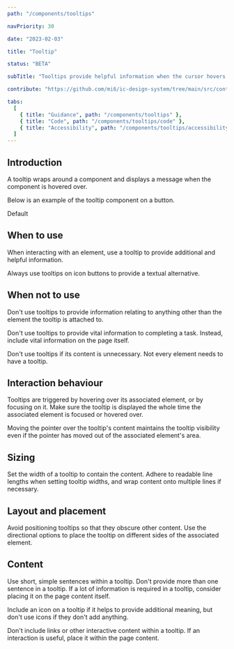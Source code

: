 ```yaml
---
path: "/components/tooltips"

navPriority: 30

date: "2023-02-03"

title: "Tooltip"

status: "BETA"

subTitle: "Tooltips provide helpful information when the cursor hovers over an element or when focus is applied."

contribute: "https://github.com/mi6/ic-design-system/tree/main/src/content/structured/components/tooltips"

tabs:
  [
    { title: "Guidance", path: "/components/tooltips" },
    { title: "Code", path: "/components/tooltips/code" },
    { title: "Accessibility", path: "/components/tooltips/accessibility" },
  ]
---
```



## Introduction

A tooltip wraps around a component and displays a message when the component is hovered over.

Below is an example of the tooltip component on a button.

<ComponentPreview>
  <IcTooltip label="This is a description of the button" target="test-button">
    <IcButton id="test-button" aria-describedby="ic-tooltip-test-button">
      Default
    </IcButton>
  </IcTooltip>
</ComponentPreview>

## When to use

When interacting with an element, use a tooltip to provide additional and helpful information.

Always use tooltips on icon buttons to provide a textual alternative.

<DoubleDoDontCaution>
  <DoDontCaution
    imageSrc={tooltipsFig1}
    imageAlt="A focused icon button displaying a tooltip that says 'Search'."
    state="good"
    caption="Use tooltips to provide a text alternative to icon buttons."
  />
</DoubleDoDontCaution>

## When not to use

Don't use tooltips to provide information relating to anything other than the element the tooltip is attached to.

<DoubleDoDontCaution>
  <DoDontCaution
    imageSrc={tooltipsFig2}
    imageAlt="Three icon buttons with a cursor hovering over the search icon button. A tooltip is displayed that says 'Settings, inbox and search'."
    state="bad"
    caption="Don't use tooltips to contain information regarding another element."
  />
</DoubleDoDontCaution>

Don't use tooltips to provide vital information to completing a task. Instead, include vital information on the page itself.

Don't use tooltips if its content is unnecessary. Not every element needs to have a tooltip.

## Interaction behaviour

Tooltips are triggered by hovering over its associated element, or by focusing on it. Make sure the tooltip is displayed the whole time the associated element is focused or hovered over.

Moving the pointer over the tooltip's content maintains the tooltip visibility even if the pointer has moved out of the associated element's area.

<DoubleDoDontCaution>
  <DoDontCaution
    imageSrc={tooltipsFig3}
    imageAlt="A button showing a tooltip with the cursor hovering over the button, and a second button showing a tooltip with the cursor hovering over the tooltip content."
    state="good"
    caption="Tooltips display when hovering over the triggering element or the tooltip itself."
  />
</DoubleDoDontCaution>

## Sizing

Set the width of a tooltip to contain the content. Adhere to readable line lengths when setting tooltip widths, and wrap content onto multiple lines if necessary.

<DoubleDoDontCaution>
  <DoDontCaution
    imageSrc={tooltipsFig4}
    imageAlt="Three icon buttons and a tooltip displayed. The tooltip says ‘Search for drinks, recipes and pairing suggestions’ and wraps onto two lines."
    state="good"
    caption="Size the tooltip so that its content adheres to readable line lengths."
  />
</DoubleDoDontCaution>

## Layout and placement

Avoid positioning tooltips so that they obscure other content. Use the directional options to place the tooltip on different sides of the associated element.

<DoubleDoDontCaution>
  <DoDontCaution
    imageSrc={tooltipsFig5}
    imageAlt="A set of icon buttons that are obscured by a tooltip that is displayed."
    state="caution"
    caption="Avoid positioning tooltips so that they obscure other content."
  />
</DoubleDoDontCaution>

## Content

Use short, simple sentences within a tooltip. Don't provide more than one sentence in a tooltip. If a lot of information is required in a tooltip, consider placing it on the page content itself.

Include an icon on a tooltip if it helps to provide additional meaning, but don't use icons if they don't add anything.

Don't include links or other interactive content within a tooltip. If an interaction is useful, place it within the page content.

<DoubleDoDontCaution>
  <DoDontCaution
    imageSrc={tooltipsFig6}
    imageAlt="A tooltip that says 'For advanced search click here' where the word 'here' is a link."
    state="bad"
    caption="Don't use interactive content within a tooltip."
  />
</DoubleDoDontCaution>
